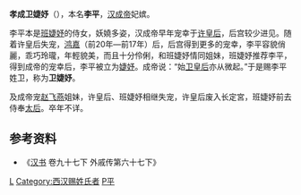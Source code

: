 '''孝成卫婕妤'''（{{bd|?||?||}}），本名'''李平'''，[[汉成帝|汉成帝]]妃嫔。

李平本是[[班婕妤|班婕妤]]的侍女，妖嬈多姿，汉成帝早年宠幸于[[孝成许皇后|许皇后]]，后宫较少进见。随着许皇后失宠，[[鸿嘉|鸿嘉]]（前20年—前17年）后，后宫得到更多的宠幸，李平容貌俏麗，乖巧玲瓏，年輕貌美，而且十分伶俐，和班婕妤情同姐妹，班婕妤推荐李平，得到成帝的宠幸后，李平被立为[[婕妤|婕妤]]。成帝说：“始[[卫子夫|卫皇后]]亦从微起。”于是赐李平姓卫，称为'''卫婕妤'''。

及成帝宠[[赵飞燕|赵飞燕]]姐妹，许皇后、班婕妤相继失宠，许皇后废入长定宮，班婕妤前去侍奉[[王政君|太后]]。{{来源请求|李平不受牵连，依然时有露面。}}卒年不详。

== 参考资料 ==

*《[[汉书|汉书]] 卷九十七下 外戚传第六十七下》

{{汉朝人物小作品}}

[[Category:西漢妃嬪|L]]
[[Category:西汉赐姓氏者|Category:西汉赐姓氏者]]
[[Category:李姓|P平]]